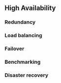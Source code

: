 ## High Availability

### Redundancy

### Load balancing

### Failover

### Benchmarking

### Disaster recovery
